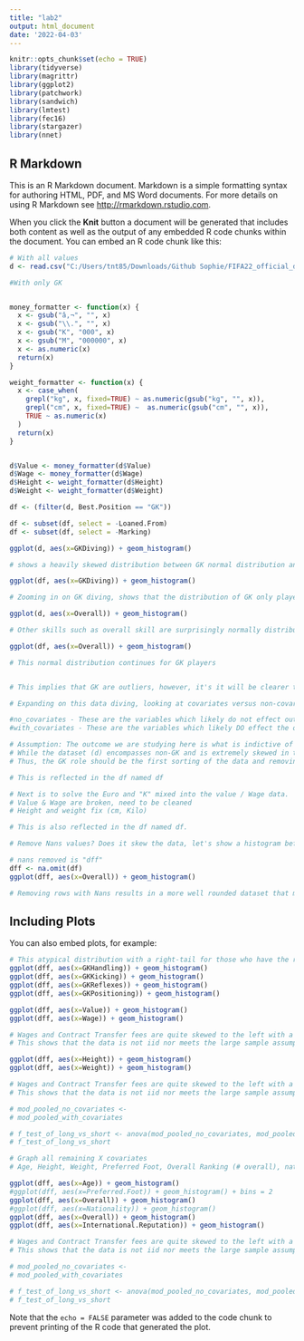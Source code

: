 ---
title: "lab2"
output: html_document
date: '2022-04-03'
---

```{r setup, include=FALSE}
knitr::opts_chunk$set(echo = TRUE)
library(tidyverse)
library(magrittr)
library(ggplot2)
library(patchwork)
library(sandwich)
library(lmtest)
library(fec16)
library(stargazer)
library(nnet)
```

## R Markdown

This is an R Markdown document. Markdown is a simple formatting syntax for authoring HTML, PDF, and MS Word documents. For more details on using R Markdown see <http://rmarkdown.rstudio.com>.

When you click the **Knit** button a document will be generated that includes both content as well as the output of any embedded R code chunks within the document. You can embed an R code chunk like this:

```{r cars}


# With all values
d <- read.csv("C:/Users/tnt85/Downloads/Github Sophie/FIFA22_official_data.csv/FIFA22_official_data.csv")

#With only GK


money_formatter <- function(x) {
  x <- gsub("â‚¬", "", x)
  x <- gsub("\\.", "", x)
  x <- gsub("K", "000", x)
  x <- gsub("M", "000000", x)
  x <- as.numeric(x)
  return(x)
}

weight_formatter <- function(x) {
  x <- case_when(
    grepl("kg", x, fixed=TRUE) ~ as.numeric(gsub("kg", "", x)),
    grepl("cm", x, fixed=TRUE) ~  as.numeric(gsub("cm", "", x)),
    TRUE ~ as.numeric(x)
  )
  return(x)
}


d$Value <- money_formatter(d$Value)
d$Wage <- money_formatter(d$Wage)
d$Height <- weight_formatter(d$Height)
d$Weight <- weight_formatter(d$Weight)

df <- (filter(d, Best.Position == "GK"))

df <- subset(df, select = -Loaned.From)
df <- subset(df, select = -Marking)

```

```{r histograms for visualizing}
ggplot(d, aes(x=GKDiving)) + geom_histogram() 

# shows a heavily skewed distribution between GK normal distribution and the extremely low non-GK distribution

ggplot(df, aes(x=GKDiving)) + geom_histogram() 

# Zooming in on GK diving, shows that the distribution of GK only players is normal

ggplot(d, aes(x=Overall)) + geom_histogram()

# Other skills such as overall skill are surprisingly normally distributed among all professional players

ggplot(df, aes(x=Overall)) + geom_histogram()

# This normal distribution continues for GK players


# This implies that GK are outliers, however, it's it will be clearer to check the p-value using stargazer to see or running some tests on null hypothesis to check

# Expanding on this data diving, looking at covariates versus non-covariates is key.

#no_covariates - These are the variables which likely do not effect outcome
#with_covariates - These are the variables which likely DO effect the outcome

# Assumption: The outcome we are studying here is what is indictive of being a skilled GK, based on our research question. 
# While the dataset (d) encompasses non-GK and is extremely skewed in terms of GK skills vs typical skills.
# Thus, the GK role should be the first sorting of the data and removing the non-GK role rows

# This is reflected in the df named df

# Next is to solve the Euro and "K" mixed into the value / Wage data.
# Value & Wage are broken, need to be cleaned
# Height and weight fix (cm, Kilo)

# This is also reflected in the df named df.

# Remove Nans values? Does it skew the data, let's show a histogram before and after removal to see how it affects distribution.

# nans removed is "dff"
dff <- na.omit(df)
ggplot(dff, aes(x=Overall)) + geom_histogram()

# Removing rows with Nans results in a more well rounded dataset that more clearly shows Normal distribution


```

## Including Plots

You can also embed plots, for example:

```{r pressure, echo=FALSE}
# This atypical distribution with a right-tail for those who have the role of GK continues below.
ggplot(dff, aes(x=GKHandling)) + geom_histogram()
ggplot(dff, aes(x=GKKicking)) + geom_histogram()
ggplot(dff, aes(x=GKReflexes)) + geom_histogram()
ggplot(dff, aes(x=GKPositioning)) + geom_histogram()
```


```{r wages, echo=FALSE}
ggplot(dff, aes(x=Value)) + geom_histogram()
ggplot(dff, aes(x=Wage)) + geom_histogram()

# Wages and Contract Transfer fees are quite skewed to the left with a right tail
# This shows that the data is not iid nor meets the large sample assumptions.

```

```{r talls, echo=FALSE}
ggplot(dff, aes(x=Height)) + geom_histogram()
ggplot(dff, aes(x=Weight)) + geom_histogram()

# Wages and Contract Transfer fees are quite skewed to the left with a right tail
# This shows that the data is not iid nor meets the large sample assumptions.

# mod_pooled_no_covariates <- 
# mod_pooled_with_covariates

# f_test_of_long_vs_short <- anova(mod_pooled_no_covariates, mod_pooled_with_covariates, test = 'F')
# f_test_of_long_vs_short

```

```{r talls, echo=FALSE}
# Graph all remaining X covariates
# Age, Height, Weight, Preferred Foot, Overall Ranking (# overall), nationality, potential, international reputation

ggplot(dff, aes(x=Age)) + geom_histogram()
#ggplot(dff, aes(x=Preferred.Foot)) + geom_histogram() + bins = 2
ggplot(dff, aes(x=Overall)) + geom_histogram()
#ggplot(dff, aes(x=Nationality)) + geom_histogram()
ggplot(dff, aes(x=Overall)) + geom_histogram()
ggplot(dff, aes(x=International.Reputation)) + geom_histogram()

# Wages and Contract Transfer fees are quite skewed to the left with a right tail
# This shows that the data is not iid nor meets the large sample assumptions.

# mod_pooled_no_covariates <- 
# mod_pooled_with_covariates

# f_test_of_long_vs_short <- anova(mod_pooled_no_covariates, mod_pooled_with_covariates, test = 'F')
# f_test_of_long_vs_short

```

Note that the `echo = FALSE` parameter was added to the code chunk to prevent printing of the R code that generated the plot.
